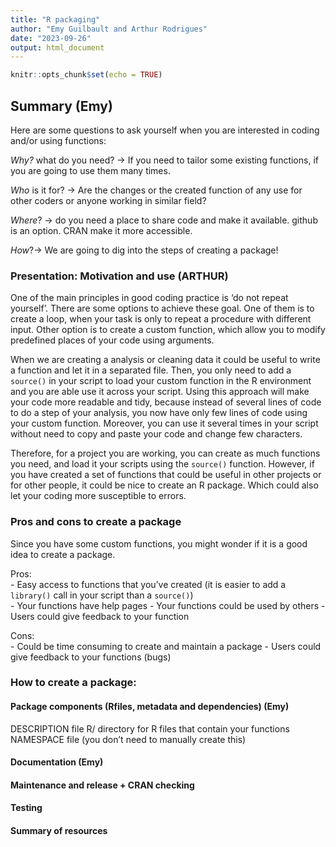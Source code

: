 ```yaml
---
title: "R packaging"
author: "Emy Guilbault and Arthur Rodrigues"
date: "2023-09-26"
output: html_document
---
```


```r
knitr::opts_chunk$set(echo = TRUE)
```

## Summary (Emy)

Here are some questions to ask yourself when you are interested in coding and/or using functions:

*Why?* what do you need? -> If you need to tailor some existing functions, if you are going to use them many times.

*Who* is it for? -> Are the changes or the created function of any use for other coders or anyone working in similar field?

*Where*? -> do you need a place to share code and make it available. github is an option. CRAN make it more accessible.

*How*?-> We are going to dig into the steps of creating a package!


### Presentation: Motivation and use (ARTHUR)


One of the main principles in good coding practice is 'do not repeat yourself'. There are some options to achieve these goal. One of them is to create a loop, when your task is only to repeat a procedure with different input. Other option is to create a custom function, which allow you to modify predefined places of your code using arguments. 

When we are creating a analysis or cleaning data it could be useful to write a function and let it in a separated file. Then, you only need to add a `source()` in your script to load your custom function in the R environment and you are able use it across your script. Using this approach will make your code more readable and tidy, because instead of several lines of code to do a step of your analysis, you now have only few lines of code using your custom function. Moreover, you can use it several times in your script without need to copy and paste your code and change few characters. 

Therefore, for a project you are working, you can create as much functions you need, and load it your scripts using the `source()` function. However, if you have created a set of functions that could be useful in other projects or for other people, it could be nice to create an R package. Which could also let your coding more susceptible to errors. 




### Pros and cons to create a package
Since you have some custom functions, you might wonder if it is a good idea to create a package. 

Pros:   
- Easy access to functions that you've created (it is easier to add a `library()` call in your script than a `source()`)  
- Your functions have help pages
- Your functions could be used by others
- Users could give feedback to your function 

Cons:  
- Could be time consuming to create and maintain a package
- Users could give feedback to your functions (bugs)



 
### How to create a package:  

 
#### Package components (Rfiles, metadata and dependencies)  (Emy)
DESCRIPTION file
R/ directory for R files that contain your functions
NAMESPACE file (you don’t need to manually create this)

 
#### Documentation (Emy)


#### Maintenance and release + CRAN checking  

#### Testing  


#### Summary of resources